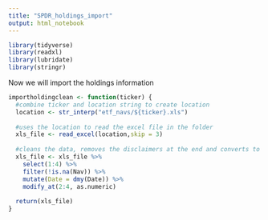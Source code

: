 ```yaml
---
title: "SPDR_holdings_import"
output: html_notebook
---
```


```r
library(tidyverse)
library(readxl)
library(lubridate)
library(stringr)
```

Now we will import the holdings information


```r
importholdingclean <- function(ticker) {
  #combine ticker and location string to create location
  location <- str_interp("etf_navs/${ticker}.xls")
  
  #uses the location to read the excel file in the folder
  xls_file <- read_excel(location,skip = 3)
  
  #cleans the data, removes the disclaimers at the end and converts to numeric
  xls_file <- xls_file %>% 
    select(1:4) %>% 
    filter(!is.na(Nav)) %>% 
    mutate(Date = dmy(Date)) %>% 
    modify_at(2:4, as.numeric)
  
  return(xls_file)
}
```